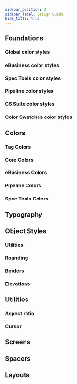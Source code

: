 ```yaml
---
sidebar_position: 2
sidebar_label: Design Guide
hide_title: true
---
```


## Foundations

### Global color styles
<GlobalColorStyles />

### eBusiness color styles

<EBusinessColorStyles />

### Spec Tools color styles

<SpecToolsColorStyles />

### Pipeline color styles

<PipelineColorStyles />

### CS Suite color styles

<CSSuiteColorStyles />

### Color Swatches color styles

<ColorSwatches />

## Colors

### Tag Colors

<EmbeddedFigma figmaUrl="https://www.figma.com/file/REEM2zSoF2qoLpXTYfYhih/STUDS?node-id=10854%3A82350&mode=dev" />

### Core Colors

<EmbeddedFigma figmaUrl="https://www.figma.com/file/REEM2zSoF2qoLpXTYfYhih/STUDS?node-id=10950%3A82416&mode=dev" />

### eBusiness Colors

<EmbeddedFigma figmaUrl="https://www.figma.com/file/REEM2zSoF2qoLpXTYfYhih/STUDS?node-id=11007%3A81639&mode=dev" />

### Pipeline Colors

<EmbeddedFigma figmaUrl="https://www.figma.com/file/REEM2zSoF2qoLpXTYfYhih/STUDS?node-id=11057%3A80816&mode=dev" />

### Spec Tools Colors

<EmbeddedFigma figmaUrl="https://www.figma.com/file/REEM2zSoF2qoLpXTYfYhih/STUDS?node-id=11057%3A81100&mode=dev" />

## Typography

<TypographySection/>

## Object Styles

### Utilities

<Utilities />

### Rounding

<RoundingTable />

### Borders

<BorderTableAll />

### Elevations

<Elevations />

## Utilities

### Aspect ratio

<EmbeddedFigma figmaUrl="https://www.figma.com/file/REEM2zSoF2qoLpXTYfYhih/STUDS?node-id=10854%3A87305&mode=dev" />

### Cursor

<EmbeddedFigma figmaUrl="https://www.figma.com/file/REEM2zSoF2qoLpXTYfYhih/STUDS?node-id=10854%3A87350&mode=dev" />

## Screens

<EmbeddedFigma figmaUrl="https://www.figma.com/file/REEM2zSoF2qoLpXTYfYhih/STUDS?node-id=10854%3A87863&mode=dev" />

## Spacers

<EmbeddedFigma figmaUrl="https://www.figma.com/file/REEM2zSoF2qoLpXTYfYhih/STUDS?node-id=10854%3A87912&mode=dev" />

## Layouts

<EmbeddedFigma figmaUrl="https://www.figma.com/file/REEM2zSoF2qoLpXTYfYhih/STUDS?node-id=11870%3A78987&mode=dev" />
